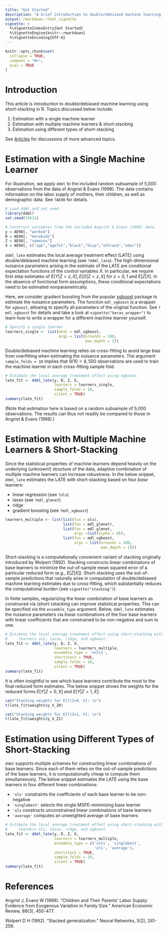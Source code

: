 ```yaml
---
title: "Get Started"
description: "A brief introduction to double/debiased machine learning using (short-)stacking in R."
output: rmarkdown::html_vignette
vignette: >
  %\VignetteIndexEntry{Get Started}
  %\VignetteEngine{knitr::rmarkdown}
  %\VignetteEncoding{UTF-8}
---
```


```r
knitr::opts_chunk$set(
  collapse = TRUE,
  comment = "#>",
  eval = TRUE
)
```


# Introduction

This article is introduction to double/debiased machine learning using short-stacking in R. Topics discussed below include:

1. Estimation with a single machine learner
2. Estimation with multiple machine learners & short-stacking
3. Estimation using different types of short-stacking

See [Articles](index.html) for discussions of more advanced topics.

# Estimation with a Single Machine Learner

For illustration, we apply ``ddml`` to the included random subsample of 5,000 observations from the data of Angrist & Evans (1998). The data contains information on the labor supply of mothers, their children, as well as demographic data. See ``?AE98`` for details.

```r
# Load ddml and set seed
library(ddml)
set.seed(35611)

# Construct variables from the included Angrist & Evans (1998) data
y = AE98[, "worked"]
D = AE98[, "morekids"]
Z = AE98[, "samesex"]
X = AE98[, c("age","agefst","black","hisp","othrace","educ")]
```

``ddml_late`` estimates the local average treatment effect (LATE) using double/debiased machine learning (see ``?ddml_late``). The high-dimensional nuisance parameters arising in the estimate of the LATE are conditional expectation functions of the control variables $X$. In particular, we require first step estimates of $E[Y|Z=z, X], E[D|Z=z, X]$ for $z=0,1$ and $E[Z|X]$. In the absence of functional form assumptions, these conditional expectations need to be estimated nonparametrically. 

Here, we consider gradient boosting from the popular [xgboost](https://rdrr.io/cran/xgboost/) package to estimate the nuisance parameters. The function ``mdl_xgboost`` is a wrapper for ``xgboost``, allowing to specify all parameters of the original function. See ``?mdl_xgboost`` for details and take a look at ``vignette("keras_wrapper")`` to learn how to write a wrapper for a different machine learner yourself.

```r
# Specify a single learner
learners_single <- list(what = mdl_xgboost,
                        args = list(nrounds = 100,
                                    max_depth = 1))
```

Double/debiased machine learning relies on cross-fitting to avoid large bias from overfitting when estimating the nuisance parameters. The argument ``sample_folds = 10`` implies that $9/10=4,500$ observations are used to train the machine learner in each cross-fitting sample fold.   
```r
# Estimate the local average treatment effect using xgboost.
late_fit <- ddml_late(y, D, Z, X,
                      learners = learners_single,
                      sample_folds = 10,
                      silent = TRUE)
summary(late_fit)
```
(Note that estimation here is based on a random subsample of 5,000 observations. The results can thus not readily be compared to those in Angrist & Evans (1998).)

# Estimation with Multiple Machine Learners & Short-Stacking

Since the statistical properties of machine learners depend heavily on the underlying (unknown!) structure of the data, adaptive combination of multiple machine learners can increase robustness. In the below snippet, ``ddml_late`` estimates the LATE with short-stacking based on four _base_ learners:

- linear regression (see ``?ols``)
- lasso (see ``?mdl_glmnet``)
- ridge 
- gradient boosting (see ``?mdl_xgboost``)

```r
learners_multiple <- list(list(fun = ols),
                          list(fun = mdl_glmnet),
                          list(fun = mdl_glmnet,
                               args =list(alpha = 0)),
                          list(fun = mdl_xgboost,
                               args = list(nrounds = 100,
                                           max_depth = 1)))
```

Short-stacking is a computationally convenient variant of stacking originally introduced by Wolpert (1992). Stacking constructs linear combinations of base learners to minimize the out-of-sample mean squared error of a particular reduced form (e.g., $E[Z|X]$). Short-stacking uses the out-of-sample predictions that naturally arise in computation of double/debiased machine learning estimates due to cross-fitting, which substantially reduces the computational burden (see ``vignette("stacking")``).

In finite samples, regularizing the linear combination of base learners as construced via (short-)stacking can improve statistical properties. This can be specified via the ``ensemble_type`` argument. Below, ``ddml_late`` estimates the nuisance parameters via linear combinations of the four base learners with linear coefficients that are constrained to be non-negative and sum to one.

```r
# Estimate the local average treatment effect using short-stacking with base
#     learners ols, lasso, ridge, and xgboost.
late_fit <- ddml_late(y, D, Z, X,
                      learners = learners_multiple,
                      ensemble_type = 'nnls1',
                      shortstack = TRUE,
                      sample_folds = 10,
                      silent = TRUE)
summary(late_fit)
```

It is often insightful to see which base learners contribute the most to the final reduced form estimates. The below snippet shows the weights for the reduced forms $E[Y|Z=0,X]$ and $E[Y|Z=1,X]$: 
```r
cat("Stacking weights for E[Y|Z=0, X]: \n")
t(late_fit$weights$y_X_Z0)

cat("Stacking weights for E[Y|Z=1, X]: \n")
t(late_fit$weights$y_X_Z1)
```

# Estimation using Different Types of Short-Stacking

``ddml`` supports multiple schemes for constructing linear combinations of base learners. Since each of them relies on the out-of-sample predictions of the base learners, it is computationally cheap to compute them simultaneously. The below snippet estimates the LATE using the base learners in four different linear combinations:

- ``'nls'`` constraints the coefficients of each base learner to be non-negative
- ``'singlebest'`` selects the single MSPE-minimizing base learner
- ``'ols`` constructs unconstrained linear combinations of base learners
- ``'average'`` computes an unweighted average of base learners

```r
# Estimate the local average treatment effect using short-stacking with base
#     learners ols, lasso, ridge, and xgboost.
late_fit <- ddml_late(y, D, Z, X,
                      learners = learners_multiple,
                      ensemble_type = c('nnls', 'singlebest', 
                                        'ols', 'average'),
                      shortstack = TRUE,
                      sample_folds = 10,
                      silent = TRUE)
summary(late_fit)
```

# References

Angrist J, Evans W (1998). "Children and Their Parents' Labor Supply: Evidence from Exogenous Variation in Family Size." American Economic Review, 88(3), 450-477.
    
Wolpert D H (1992). "Stacked generalization." Neural Networks, 5(2), 241-259.


